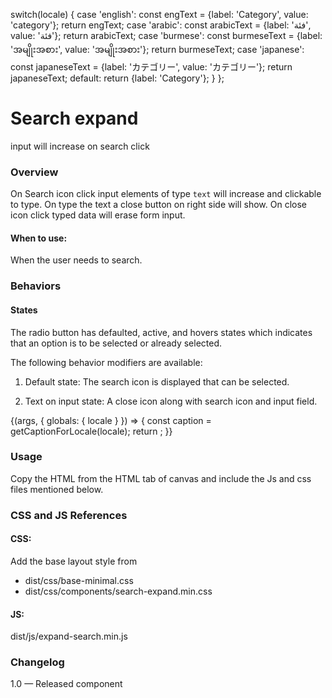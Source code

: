
  switch(locale) {
    case 'english': const engText = {label: 'Category', value: 'category'}; return engText;
    case 'arabic': const arabicText = {label: 'فئة', value: 'فئة'}; return arabicText;
    case 'burmese': const burmeseText = {label: 'အမျိုးအစား', value: 'အမျိုးအစား'}; return burmeseText;
    case 'japanese': const japaneseText = {label: 'カテゴリー', value: 'カテゴリー'}; return japaneseText;
    default:
      return {label: 'Category'};
  }
};

<Meta title="Components/Forms/Search expand" />

# Search expand
input will increase on search click

### Overview
On Search icon click input elements of type <code>text</code> will increase  and clickable to type. On type the text a close button on right side will show. On close icon click typed data will erase form input.

#### When to use:
When the user needs to search.


### Behaviors
#### States
The radio button has defaulted, active, and hovers states which indicates that an option is to be selected or already selected.

The following behavior modifiers are available:

1. Default state: 
The search icon is displayed that can be selected.  

2. Text on input state:
A close icon along with search icon and input field.

<Canvas>
<Story name="Search expand">
  {(args, { globals: { locale } }) => {
    const caption = getCaptionForLocale(locale);
    return <SearchExpand></SearchExpand>;
  }}
</Story>
</Canvas>

### Usage
Copy the HTML from the HTML tab of canvas and include the Js and css files mentioned below.

### CSS and JS References
#### CSS:
Add the base layout style from 

- dist/css/base-minimal.css
- dist/css/components/search-expand.min.css

#### JS:
dist/js/expand-search.min.js

### Changelog
1.0 — Released component

